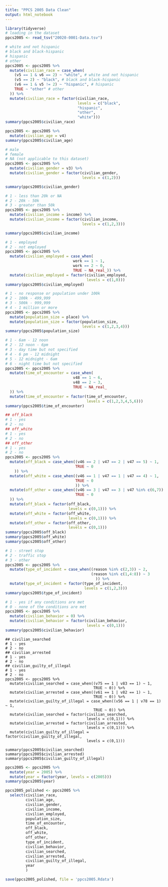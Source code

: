 ```yaml
---
title: "PPCS 2005 Data Clean"
output: html_notebook
---
```


```r
library(tidyverse)
# loading in the dataset
ppcs2005 <- read_tsv("20020-0001-Data.tsv")
```

```r
# white and not hispanic
# black and black-hispanic
# hispanic
# other
ppcs2005 <- ppcs2005 %>% 
  mutate(civilian_race = case_when(
    (v5 == 1 & v6 == 2) ~ "white", # white and not hispanic
    (v5 == 2) ~ "black", # black and black-hispanic
    (v6 == 1 & v5 != 2) ~ "hispanic", # hispanic
    TRUE ~ "other" # other
  )) %>%
  mutate(civilian_race = factor(civilian_race, 
                                levels = c("black",
                                "hispanic",
                                "other",
                                "white")))
summary(ppcs2005$civilian_race)
```

```r
ppcs2005 <- ppcs2005 %>% 
  mutate(civilian_age = v4)
summary(ppcs2005$civilian_age)
```

```r
# male
# female
# NA (not applicable to this dataset)
ppcs2005 <- ppcs2005 %>%
  mutate(civilian_gender = v3) %>%
  mutate(civilian_gender = factor(civilian_gender,
                                  levels = c(1,2)))

summary(ppcs2005$civilian_gender)
```

```r
# 1 - less than 20k or NA
# 2 - 20k - 50k
# 3 - greater than 50k
ppcs2005 <- ppcs2005 %>%
  mutate(civilian_income = income) %>%
  mutate(civilian_income = factor(civilian_income,
                                  levels = c(1,2,3)))

summary(ppcs2005$civilian_income)
```

```r
# 1 - employed
# 2 - not employed
ppcs2005 <- ppcs2005 %>%
  mutate(civilian_employed = case_when(
                              work == 1 ~ 1,
                              work == 2 ~ 0, 
                              TRUE ~ NA_real_)) %>%
  mutate(civilian_employed = factor(civilian_employed,
                                    levels = c(1,0)))
summary(ppcs2005$civilian_employed)
```

```r
# 1 - no response or population under 100k
# 2 - 100k - 499,999
# 3 - 500k - 999,999
# 4 - 1 million or more
ppcs2005 <- ppcs2005 %>%
  mutate(population_size = place) %>%
  mutate(population_size = factor(population_size,
                                  levels = c(1,2,3,4)))
summary(ppcs2005$population_size)
```

```r
# 1 - 6am - 12 noon
# 2 - 12 noon - 6pm 
# 3 - day time but not specified
# 4 - 6 pm - 12 midnight
# 5 - 12 midnight - 6am 
# 6 - night time but not specified
ppcs2005 <- ppcs2005 %>%
  mutate(time_of_encounter = case_when(
                              v48 == 1 ~ 6,
                              v48 == 2 ~ 3,
                              TRUE ~ NA_real_
  )) %>%
  mutate(time_of_encounter = factor(time_of_encounter,
                                    levels = c(1,2,3,4,5,6)))
summary(ppcs2005$time_of_encounter)
```

```r
## off_black
# 1 - yes
# 2 - no
## off_white
# 1 - yes
# 2 - no
## off_other
# 1 - yes
# 2 - no
ppcs2005 <- ppcs2005 %>%
  mutate(off_black = case_when((v46 == 2 | v47 == 2 | v47 == 5) ~ 1,
                               TRUE ~ 0
    )) %>%
  mutate(off_white = case_when((v46 == 1 | v47 == 1 | v47 == 4) ~ 1,
                               TRUE ~ 0
                               )) %>% 
  mutate(off_other = case_when((v46 == 3 | v47 == 3 | v47 %in% c(6,7)) ~ 1,
                               TRUE ~ 0
  )) %>%
  mutate(off_black = factor(off_black,
                            levels = c(0,1))) %>%
  mutate(off_white = factor(off_white,
                            levels = c(0,1))) %>%
  mutate(off_other = factor(off_other,
                            levels = c(0,1)))
summary(ppcs2005$off_black)
summary(ppcs2005$off_white)
summary(ppcs2005$off_other)
```

```r
# 1 - street stop
# 2 - traffic stop
# 3 - other
ppcs2005 <- ppcs2005 %>%
  mutate(type_of_incident = case_when((reason %in% c(2,3)) ~ 2,
                                      (reason %in% c(1,4:8)) ~ 3
                                        )) %>%
  mutate(type_of_incident = factor(type_of_incident,
                                   levels = c(1,2,3)))
summary(ppcs2005$type_of_incident)
```

```r
# 1 - yes if any conditions are met
# 0 - none of the conditions are met
ppcs2005 <- ppcs2005 %>%
  mutate(civilian_behavior = 0) %>%
  mutate(civilian_behavior = factor(civilian_behavior,
                                    levels = c(0,1)))
summary(ppcs2005$civilian_behavior)
```

```alt_outcomes
## civilian_searched
# 1 - yes
# 2 - no
## civilian_arrested
# 1 - yes
# 2 - no
## civilian_guilty_of_illegal
# 1 - yes
# 2 - no
ppcs2005 <- ppcs2005 %>%
  mutate(civilian_searched = case_when((v75 == 1 | v83 == 1) ~ 1,
                                       TRUE ~ 0)) %>%
  mutate(civilian_arrested = case_when((v61 == 1 | v82 == 1) ~ 1,
                                       TRUE ~ 0)) %>%
  mutate(civilian_guilty_of_illegal = case_when((v56 == 1 | v78 == 1) ~ 1,
                                       TRUE ~ 0)) %>%
  mutate(civilian_searched = factor(civilian_searched,
                                    levels = c(0,1))) %>%
  mutate(civilian_arrested = factor(civilian_arrested,
                                    levels = c(0,1))) %>%
  mutate(civilian_guilty_of_illegal = factor(civilian_guilty_of_illegal,
                                    levels = c(0,1)))

summary(ppcs2005$civilian_searched)
summary(ppcs2005$civilian_arrested)
summary(ppcs2005$civilian_guilty_of_illegal)

```

```r
ppcs2005 <- ppcs2005 %>%
  mutate(year = 2005) %>%
  mutate(year = factor(year, levels = c(2005)))
summary(ppcs2005$year)
```

```r
ppcs2005_polished <- ppcs2005 %>%
  select(civilian_race,
         civilian_age,
         civilian_gender,
         civilian_income,
         civilian_employed,
         population_size,
         time_of_encounter,
         off_black,
         off_white,
         off_other,
         type_of_incident,
         civilian_behavior,
         civilian_searched,
         civilian_arrested,
         civilian_guilty_of_illegal,
         year
         )

save(ppcs2005_polished, file = 'ppcs2005.Rdata')
```
